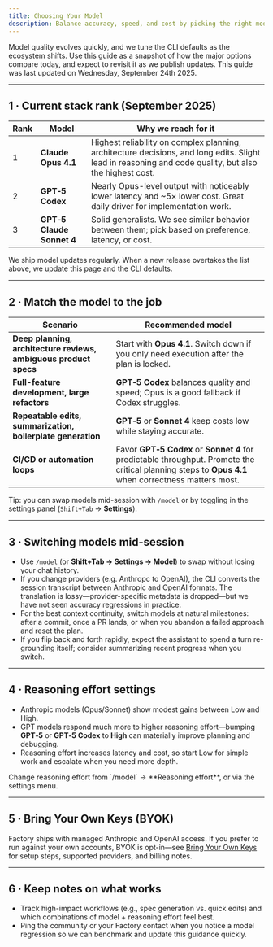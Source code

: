 ```yaml
---
title: Choosing Your Model
description: Balance accuracy, speed, and cost by picking the right model and reasoning level for each CLI task.
---
```


Model quality evolves quickly, and we tune the CLI defaults as the ecosystem shifts. Use this guide as a snapshot of how the major options compare today, and expect to revisit it as we publish updates. This guide was last updated on Wednesday, September 24th 2025.

---

## 1 · Current stack rank (September 2025)

| Rank | Model                               | Why we reach for it                                                                                                                                    |
| ---- | ----------------------------------- | ------------------------------------------------------------------------------------------------------------------------------------------------------ |
| 1    | **Claude Opus 4.1**                 | Highest reliability on complex planning, architecture decisions, and long edits. Slight lead in reasoning and code quality, but also the highest cost. |
| 2    | **GPT‑5 Codex**                     | Nearly Opus-level output with noticeably lower latency and ~5× lower cost. Great daily driver for implementation work.                                 |
| 3    | **GPT‑5** <br/> **Claude Sonnet 4** | Solid generalists. We see similar behavior between them; pick based on preference, latency, or cost.                                                   |

<Note>
  We ship model updates regularly. When a new release overtakes the list above,
  we update this page and the CLI defaults.
</Note>

---

## 2 · Match the model to the job

| Scenario                                                         | Recommended model                                                                                                                                    |
| ---------------------------------------------------------------- | ---------------------------------------------------------------------------------------------------------------------------------------------------- |
| **Deep planning, architecture reviews, ambiguous product specs** | Start with **Opus 4.1**. Switch down if you only need execution after the plan is locked.                                                            |
| **Full-feature development, large refactors**                    | **GPT‑5 Codex** balances quality and speed; Opus is a good fallback if Codex struggles.                                                              |
| **Repeatable edits, summarization, boilerplate generation**      | **GPT‑5** or **Sonnet 4** keep costs low while staying accurate.                                                                                     |
| **CI/CD or automation loops**                                    | Favor **GPT‑5 Codex** or **Sonnet 4** for predictable throughput. Promote the critical planning steps to **Opus 4.1** when correctness matters most. |

Tip: you can swap models mid-session with `/model` or by toggling in the settings panel (`Shift+Tab` → **Settings**).

---

## 3 · Switching models mid-session

- Use `/model` (or **Shift+Tab → Settings → Model**) to swap without losing your chat history.
- If you change providers (e.g. Anthropc to OpenAI), the CLI converts the session transcript between Anthropic and OpenAI formats. The translation is lossy—provider-specific metadata is dropped—but we have not seen accuracy regressions in practice.
- For the best context continuity, switch models at natural milestones: after a commit, once a PR lands, or when you abandon a failed approach and reset the plan.
- If you flip back and forth rapidly, expect the assistant to spend a turn re-grounding itself; consider summarizing recent progress when you switch.

---

## 4 · Reasoning effort settings

- Anthropic models (Opus/Sonnet) show modest gains between Low and High.
- GPT models respond much more to higher reasoning effort—bumping **GPT‑5** or **GPT‑5 Codex** to **High** can materially improve planning and debugging.
- Reasoning effort increases latency and cost, so start Low for simple work and escalate when you need more depth.

<Tip>
  Change reasoning effort from `/model` → **Reasoning effort**, or via the
  settings menu.
</Tip>

---

## 5 · Bring Your Own Keys (BYOK)

Factory ships with managed Anthropic and OpenAI access. If you prefer to run against your own accounts, BYOK is opt-in—see [Bring Your Own Keys](/cli/configuration/byok) for setup steps, supported providers, and billing notes.

---

## 6 · Keep notes on what works

- Track high-impact workflows (e.g., spec generation vs. quick edits) and which combinations of model + reasoning effort feel best.
- Ping the community or your Factory contact when you notice a model regression so we can benchmark and update this guidance quickly.
